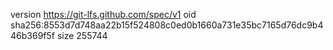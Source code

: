 version https://git-lfs.github.com/spec/v1
oid sha256:8553d7d748aa22b15f524808c0ed0b1660a731e35bc7165d76dc9b446b369f5f
size 255744
